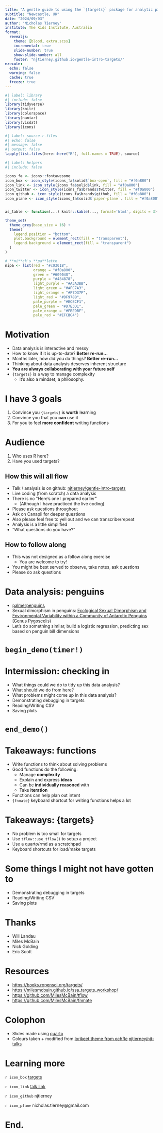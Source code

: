 ```yaml
---
title: "A gentle guide to using the `{targets}` package for analytic pipelines"
subtitle: "Newcastle, UK"
date: "2024/09/03"
author: "Nicholas Tierney"
institute: The Kids Institute, Australia
format: 
  revealjs:
    theme: [blood, extra.scss]
    incremental: true
    slide-number: true
    show-slide-number: all
    footer: "njtierney.github.io/gentle-intro-targets/"
execute: 
  echo: false
  warning: false
  cache: true
  freeze: true
---
```


```r
#| label: library
#| include: false
library(tidyverse)
library(knitr)
library(colorspace)
library(naniar)
library(visdat)
library(icons)
```

```r
#| label: source-r-files
#| echo: false
#| message: false
#| output: false
lapply(list.files(here::here("R"), full.names = TRUE), source)
```

```r
#| label: helpers
#| include: false

icons_fa <- icons::fontawesome
icon_box <- icon_style(icons_fa$solid$`box-open`, fill = "#f0a800")
icon_link <- icon_style(icons_fa$solid$link, fill = "#f0a800")
icon_twitter <- icon_style(icons_fa$brands$twitter, fill = "#f0a800")
icon_github <- icon_style(icons_fa$brands$github, fill = "#f0a800")
icon_plane <- icon_style(icons_fa$solid$`paper-plane`, fill = "#f0a800")


as_table <- function(...) knitr::kable(..., format='html', digits = 3)

theme_set(
  theme_grey(base_size = 16) +
  theme(
    legend.position = "bottom",
    plot.background = element_rect(fill = "transparent"),
    legend.background = element_rect(fill = "transparent")
  )
)

# **ni**ck's **pa**lette
nipa <- list(red = "#c03018",
             orange = "#f0a800",
             green = "#609048",
             purple = "#484878",
             light_purple = "#A3A3BB",
             light_green = "#AFC7A3",
             light_orange = "#F7D37F",
             light_red = "#DF978B",
             pale_purple = "#ECECF1",
             pale_green = "#D7E3D1",
             pale_orange = "#FBE9BF",
             pale_red = "#EFCBC4")

```

# Motivation

-   Data analysis is interactive and messy
-   How to know if it is up-to-date? **Better re-run...**
-   Months later, how did you do things? **Better re-run...**
-   Thinking about data analysis deserves inherent structure
-   **You are always collaborating with your future self**
-   `{targets}` is a way to manage complexity
    -   It's also a mindset, a philosophy.

# I have 3 goals

1.  Convince you `{targets}` is **worth** learning
2.  Convince you that you **can** use it
3.  For you to feel **more confident** writing functions

# Audience

1. Who uses R here?
2. Have you used targets?

## How this will all flow

- Talk / analysis is on github: [njtierney/gentle-intro-targets](https://github.com/njtierney/gentle-intro-targets)
-   Live coding (from scratch) a data analysis
-   There is no "Here's one I prepared earlier"
    - (Although I have practiced the live coding)
-   Please ask questions throughout
   - Ask on Canapii for deeper questions
   - Also please feel free to yell out and we can transcribe/repeat
-   Analysis is a little simplified
-   "What questions do you have?"

## How to follow along

-   This was not designed as a follow along exercise
    -   You are welcome to try!
-   You might be best served to observe, take notes, ask questions
-   Please do ask questions

# Data analysis: penguins

-   [palmerpenguins](https://github.com/allisonhorst/palmerpenguins)
-   Sexual dimorphism in penguins: [Ecological Sexual Dimorphism and Environmental Variability within a Community of Antarctic Penguins (Genus Pygoscelis)](https://journals.plos.org/plosone/article?id=10.1371/journal.pone.0090081#s2)
-   Let's do something similar, build a logistic regression, predicting sex based on penguin bill dimensions

# `begin_demo(timer!)`

# Intermission: checking in

- What things could we do to tidy up this data analysis?
- What should we do from here?
- What problems might come up in this data analysis?
-   Demonstrating debugging in targets
-   Reading/Writing CSV
-   Saving plots

# `end_demo()`

# Takeaways: functions

-   Write functions to think about solving problems
- Good functions do the following:
  -  Manage **complexity**
  -  Explain and express **ideas**
  -  Can be **individually reasoned** with
  -  Take **iteration**
-   Functions can help plan out intent
-   `{fnmate}` keyboard shortcut for writing functions helps a lot

# Takeaways: {targets}

-   No problem is too small for targets
-   Use `tflow::use_tflow()` to setup a project
-   Use a quarto/rmd as a scratchpad
-   Keyboard shortcuts for load/make targets

# Some things I might not have gotten to

-   Demonstrating debugging in targets
-   Reading/Writing CSV
-   Saving plots

# Thanks

-   Will Landau
-   Miles McBain
-   Nick Golding
-   Eric Scott

# Resources

-   <https://books.ropensci.org/targets/>
-   <https://milesmcbain.github.io/ssa_targets_workshop/>
-   <https://github.com/MilesMcBain/tflow>
-   <https://github.com/MilesMcBain/fnmate>

# Colophon

-   Slides made using [quarto](https://github.com/quarto-dev/quarto)
-   Colours taken + modified from [lorikeet theme from ochRe](https://github.com/ropenscilabs/ochRe) [njtierney/njt-talks](github.com/njtierney/njt-talks) <!-- - Header font is **Josefin Sans** --> <!-- - Body text font is **Montserrat** --> <!-- - Code font is **Fira Mono** --> <!-- - template available:  -->

# Learning more

`r icon_box` [targets](https://books.ropensci.org/targets/)

`r icon_link` [talk link](njtierney.github.io/gentle-intro-targets/)

`r icon_github` njtierney

`r icon_plane` nicholas.tierney\@gmail.com

# **End.**
